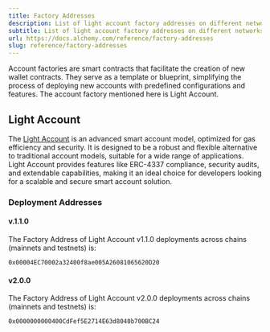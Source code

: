 ```yaml
---
title: Factory Addresses
description: List of light account factory addresses on different networks
subtitle: List of light account factory addresses on different networks
url: https://docs.alchemy.com/reference/factory-addresses
slug: reference/factory-addresses
---
```


Account factories are smart contracts that facilitate the creation of new wallet contracts. They serve as a template or blueprint, simplifying the process of deploying new accounts with predefined configurations and features. The account factory mentioned here is Light Account.

## Light Account

The [Light Account](https://accountkit.alchemy.com/smart-accounts/light-account/) is an advanced smart account model, optimized for gas efficiency and security. It is designed to be a robust and flexible alternative to traditional account models, suitable for a wide range of applications. Light Account provides features like ERC-4337 compliance, security audits, and extendable capabilities, making it an ideal choice for developers looking for a scalable and secure smart account solution.

### Deployment Addresses

#### v.1.1.0

The Factory Address of Light Account v1.1.0 deployments across chains (mainnets and testnets) is:

```shell
0x00004EC70002a32400f8ae005A26081065620D20
```

#### v2.0.0

The Factory Address of Light Account v2.0.0 deployments across chains (mainnets and testnets) is:

```shell
0x0000000000400CdFef5E2714E63d8040b700BC24
```
